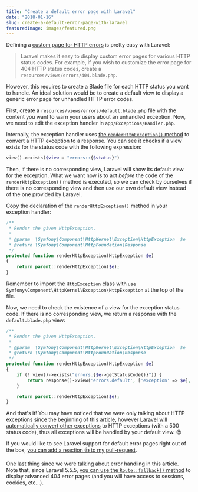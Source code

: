```yaml
---
title: "Create a default error page with Laravel"
date: "2018-01-16"
slug: create-a-default-error-page-with-laravel
featuredImage: images/featured.png
---
```


Defining a [custom page for HTTP errors](https://laravel.com/docs/5.5/errors#custom-http-error-pages) is pretty easy with Laravel:

> Laravel makes it easy to display custom error pages for various HTTP status codes. For example, if you wish to customize the error page for 404 HTTP status codes, create a `resources/views/errors/404.blade.php`.

However, this requires to create a Blade file for each HTTP status you want to handle. An ideal solution would be to create a default view to display a generic error page for unhandled HTTP error codes.

First, create a `resources/views/errors/default.blade.php` file with the content you want to warn your users about an unhandled exception. Now, we need to edit the exception handler in `app/Exceptions/Handler.php`.

Internally, the exception handler uses [the `renderHttpException()` method](https://github.com/laravel/framework/blob/ff11fd7205431e31837538cc86c8e4dd4917bddb/src/Illuminate/Foundation/Exceptions/Handler.php#L386-L407) to convert a HTTP exception to a response. You can see it checks if a view exists for the status code with the following expression:

```php
view()->exists($view = "errors::{$status}")
```

Then, if there is no corresponding view, Laravel will show its default view for the exception. What we want now is to act _before_ the code of the `renderHttpException()` method is executed, so we can check by ourselves if there is no corresponding view and then use our _own_ default view instead of the one provided by Laravel.

Copy the declaration of the `renderHttpException()` method in your exception handler:

```php
/**
 * Render the given HttpException.
 *
 * @param  \Symfony\Component\HttpKernel\Exception\HttpException  $e
 * @return \Symfony\Component\HttpFoundation\Response
 */
protected function renderHttpException(HttpException $e)
{
    return parent::renderHttpException($e);
}
```

Remember to import the `HttpException` class with `use Symfony\Component\HttpKernel\Exception\HttpException` at the top of the file.

Now, we need to check the existence of a view for the exception status code. If there is no corresponding view, we return a response with the `default.blade.php` view:

```php
/**
 * Render the given HttpException.
 *
 * @param  \Symfony\Component\HttpKernel\Exception\HttpException  $e
 * @return \Symfony\Component\HttpFoundation\Response
 */
protected function renderHttpException(HttpException $e)
{
    if (! view()->exists("errors.{$e->getStatusCode()}")) {
        return response()->view('errors.default', ['exception' => $e], 500, $e->getHeaders());
    }

    return parent::renderHttpException($e);
}
```

And that's it! You may have noticed that we were only talking about HTTP exceptions since the beginning of this article, however [Laravel will automatically convert other exceptions](https://github.com/laravel/framework/blob/ff11fd7205431e31837538cc86c8e4dd4917bddb/src/Illuminate/Foundation/Exceptions/Handler.php#L290-L292) to HTTP exceptions (with a 500 status code), thus all exceptions will be handled by your default view. 😉

If you would like to see Laravel support for default error pages right out of the box, [you can add a reaction 👍 to my pull-request](https://github.com/laravel/framework/pull/22820).

One last thing since we were talking about error handling in this article. Note that, since Laravel 5.5.5, [you can use the `Route::fallback()` method](https://twitter.com/themsaid/status/910135205989625856) to display advanced 404 error pages (and you will have access to sessions, cookies, etc…).
